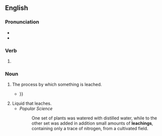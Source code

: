==English==

===Pronunciation===
* {{IPA|en|/ˈliːtʃɪŋ/}}
* {{rhymes|en|iːtʃɪŋ}}

===Verb===
{{head|en|verb form}}

# {{present participle of|en|leach|nocat=1}}

===Noun===
{{en-noun}}

# The process by which something is leached.
#* {{quote-book|en|year=2012|author=Brian Morse|title=Cold Regions Engineering 2012|passage=The '''leachings''' were performed in a controlled atmosphere chamber in four different steps {{...}}}}
# Liquid that leaches.
#* ''Popular Science''
#*: One set of plants was watered with distilled water, while to the other set was added in addition small amounts of '''leachings''', containing only a trace of nitrogen, from a cultivated field.
